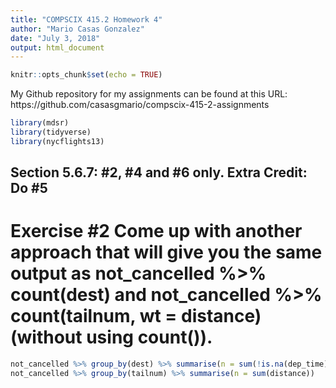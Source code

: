 ```yaml
---
title: "COMPSCIX 415.2 Homework 4"
author: "Mario Casas Gonzalez"
date: "July 3, 2018"
output: html_document
---
```


```r
knitr::opts_chunk$set(echo = TRUE)
```

My Github repository for my assignments can be found at this URL: https://github.com/casasgmario/compscix-415-2-assignments 

```r
library(mdsr)
library(tidyverse)
library(nycflights13)

```
## Section 5.6.7: #2, #4 and #6 only. Extra Credit: Do #5

# Exercise #2 Come up with another approach that will give you the same output as not_cancelled %>% count(dest) and not_cancelled %>% count(tailnum, wt = distance) (without using count()).


```r

not_cancelled %>% group_by(dest) %>% summarise(n = sum(!is.na(dep_time)))
not_cancelled %>% group_by(tailnum) %>% summarise(n = sum(distance))


```




